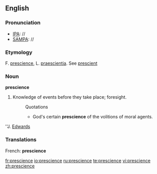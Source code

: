 ==English==

===Pronunciation===
*[[IPA]]: //
*[[SAMPA]]: //
===Etymology===
F. [[prescience]], L. [[praescientia]]. See [[prescient]]

===Noun===
'''prescience'''

#Knowledge of events before they take place; foresight.
#:Quotations
#:*God's certain '''prescience''' of the volitions of moral agents.
''J. [[Edwards]]
===Translations===
French: '''prescience'''

[[fr:prescience]]
[[io:prescience]]
[[ru:prescience]]
[[te:prescience]]
[[vi:prescience]]
[[zh:prescience]]